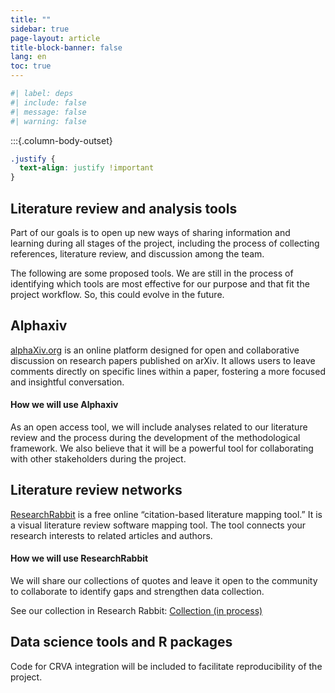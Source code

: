 ```yaml
---
title: ""
sidebar: true
page-layout: article
title-block-banner: false
lang: en
toc: true
---
```


```r
#| label: deps
#| include: false
#| message: false
#| warning: false
```

:::{.column-body-outset}

```css
.justify {
  text-align: justify !important
}
```

::: {.justify}

## Literature review and analysis tools

Part of our goals is to open up new ways of sharing information and learning during all stages of the project, including the process of collecting references, literature review, and discussion among the team.

The following are some proposed tools. We are still in the process of identifying which tools are most effective for our purpose and that fit the project workflow. So, this could evolve in the future.

## Alphaxiv

[alphaXiv.org](https://www.alphaxiv.org) is an online platform designed for open and collaborative discussion on research papers published on arXiv. It allows users to leave comments directly on specific lines within a paper, fostering a more focused and insightful conversation.

#### How we will use Alphaxiv

As an open access tool, we will include analyses related to our literature review and the process during the development of the methodological framework. We also believe that it will be a powerful tool for collaborating with other stakeholders during the project.

## Literature review networks

[ResearchRabbit](https://www.researchrabbit.ai) is a free online “citation-based literature mapping tool." It is a visual literature review software mapping tool. The tool connects your research interests to related articles and authors. 

#### How we will use ResearchRabbit

We will share our collections of quotes and leave it open to the community to collaborate to identify gaps and strengthen data collection.

See our collection in Research Rabbit: [Collection (in process)](https://www.researchrabbitapp.com/collection/public/0LJ1DNE86W)


## Data science tools and R packages

Code for CRVA integration will be included to facilitate reproducibility of the project.

:::


